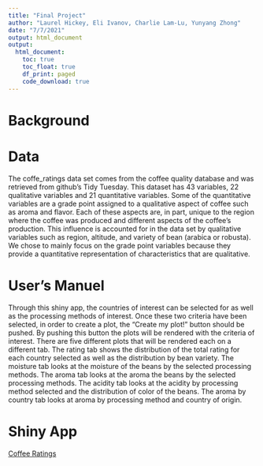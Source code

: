 ```yaml
---
title: "Final Project"
author: "Laurel Hickey, Eli Ivanov, Charlie Lam-Lu, Yunyang Zhong"
date: "7/7/2021"
output: html_document
output: 
  html_document:
    toc: true
    toc_float: true
    df_print: paged
    code_download: true
---
```


# Background



# Data

The coffe_ratings data set comes from the coffee quality database and was retrieved from github’s Tidy Tuesday. This dataset has 43 variables, 22 qualitative variables and 21 quantitative variables. Some of the quantitative variables are a grade point assigned to a qualitative aspect of coffee such as aroma and flavor. Each of these aspects are, in part, unique to the region where the coffee was produced and different aspects of the coffee’s production. This influence is accounted for in the data set by qualitative variables such as region, altitude, and variety of bean (arabica or robusta). We chose to mainly focus on the grade point variables because they provide a quantitative representation of characteristics that are qualitative.


# User's Manuel

Through this shiny app, the countries of interest can be selected for as well as the processing methods of interest.  Once these two criteria have been selected, in order to create a plot, the "Create my plot!" button should be pushed.  By pushing this button the plots will be rendered with the criteria of interest.  There are five different plots that will be rendered each on a different tab.  The rating tab shows the distribution of the total rating for each country selected as well as the distribution by bean variety.  The moisture tab looks at the moisture of the beans by the selected processing methods.  The aroma tab looks at the aroma the beans by the selected processing methods. The acidity tab looks at the acidity by processing method selected and the distribution of color of the beans. The aroma by country tab looks at aroma by processing method and country of origin.

# Shiny App

[Coffee Ratings](https://laurelh.shinyapps.io/Coffee_Ratings/)
